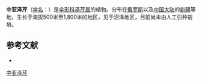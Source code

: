 {{NoteTA|G1=LS}}
{{Speciesbox
| name = 中亚泽芹
| status = 
| status_system = 
| image = 
| genus = Sium
| species = medium
| authority = Fisch. et Mey.
}}

'''中亚泽芹'''（[[学名|学名]]：{{lang|la|''Sium medium''}}）是[[伞形科|伞形科]][[泽芹属|泽芹属]]的植物。分布在[[俄罗斯|俄罗斯]]以及[[中国大陆|中国大陆]]的[[新疆|新疆]]等地，生长于海拔500米至1,800米的地区，见于沼泽地区，目前尚未由人工引种栽培。

== 参考文献 ==
<div class="references-small">
* {{cite web| url =http://www.bioinfo.cn/db05/KmzwSpecies.php?action=view&id=23014| title =中亚泽芹| work =《中国高等植物数据库全库》| publisher =中国科学院微生物研究所| author =昆明植物研究所| accessdate =2009-02-25| deadurl =yes| archiveurl =https://web.archive.org/web/20160305104146/http://www.bioinfo.cn/db05/KmzwSpecies.php?action=view&id=23014| archivedate =2016-03-05}}
</div>
{{Taxonbar|from=Q10871691}}

[[Category:泽芹属|中亚泽芹]]


{{Apiales-stub}}
